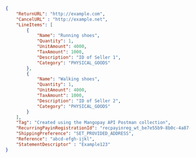 ```json REST  
{
    "ReturnURL": "http://example.com",
    "CancelURL" : "http://example.net",
    "LineItems": [
        {
            "Name": "Running shoes",
            "Quantity": 1,
            "UnitAmount": 4000,
            "TaxAmount": 1000,
            "Description": "ID of Seller 1",
            "Category": "PHYSICAL_GOODS"
        },
        {
            "Name": "Walking shoes",
            "Quantity": 1,
            "UnitAmount": 4000,
            "TaxAmount": 1000,
            "Description": "ID of Seller 2",
            "Category": "PHYSICAL_GOODS"
        }
    ],
    "Tag": "Created using the Mangopay API Postman collection",
    "RecurringPayinRegistrationId": "recpayinreg_wt_be7e55b9-8b0c-4a87-a815-00e55748c723",
    "ShippingPreference": "SET_PROVIDED_ADDRESS",
    "Reference": "abcd-efgh-ijkl",
    "StatementDescriptor" : "Example123"
}
```